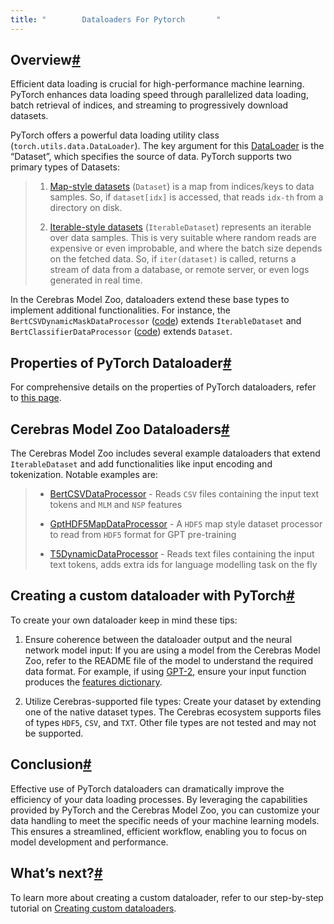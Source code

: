 ```yaml
---
title: "        Dataloaders For Pytorch       "
---
```

  
Overview[#](#overview "Permalink to this headline")
---------------------------------------------------

Efficient data loading is crucial for high-performance machine learning. PyTorch enhances data loading speed through parallelized data loading, batch retrieval of indices, and streaming to progressively download datasets.

PyTorch offers a powerful data loading utility class (`torch.utils.data.DataLoader`). The key argument for this [DataLoader](https://pytorch.org/docs/stable/data.html#torch.utils.data.DataLoader) is the “Dataset”, which specifies the source of data. PyTorch supports two primary types of Datasets:

> 1.  [Map-style datasets](https://pytorch.org/docs/stable/data.html#torch.utils.data.Dataset) (`Dataset`) is a map from indices/keys to data samples. So, if `dataset[idx]` is accessed, that reads `idx-th` from a directory on disk.
>     
> 2.  [Iterable-style datasets](https://pytorch.org/docs/stable/data.html#torch.utils.data.IterableDataset) (`IterableDataset`) represents an iterable over data samples. This is very suitable where random reads are expensive or even improbable, and where the batch size depends on the fetched data. So, if `iter(dataset)` is called, returns a stream of data from a database, or remote server, or even logs generated in real time.
>     

In the Cerebras Model Zoo, dataloaders extend these base types to implement additional functionalities. For instance, the `BertCSVDynamicMaskDataProcessor` ([code](https://github.com/Cerebras/modelzoo/tree/main/src/cerebras/modelzoo/data/nlp/bert/BertCSVDynamicMaskDataProcessor.py)) extends `IterableDataset` and `BertClassifierDataProcessor` ([code](https://github.com/Cerebras/modelzoo/tree/main/src/cerebras/modelzoo/data/nlp/bert/BertClassifierDataProcessor.py)) extends `Dataset`.

Properties of PyTorch Dataloader[#](#properties-of-pytorch-dataloader "Permalink to this headline")
---------------------------------------------------------------------------------------------------

For comprehensive details on the properties of PyTorch dataloaders, refer to [this page](https://pytorch.org/docs/stable/data.html).

Cerebras Model Zoo Dataloaders[#](#cerebras-model-zoo-dataloaders "Permalink to this headline")
-----------------------------------------------------------------------------------------------

The Cerebras Model Zoo includes several example dataloaders that extend `IterableDataset` and add functionalities like input encoding and tokenization. Notable examples are:

> * [BertCSVDataProcessor](https://github.com/Cerebras/modelzoo/tree/main/src/cerebras/modelzoo/data/nlp/bert/BertCSVDataProcessor.py) \- Reads `CSV` files containing the input text tokens and `MLM` and `NSP` features
>     
> * [GptHDF5MapDataProcessor](https://github.com/Cerebras/modelzoo/tree/main/src/cerebras/modelzoo/data/nlp/gpt/GptHDF5MapDataProcessor.py) \- A `HDF5` map style dataset processor to read from `HDF5` format for GPT pre-training
>     
> * [T5DynamicDataProcessor](https://github.com/Cerebras/modelzoo/tree/main/src/cerebras/modelzoo/data/nlp/t5/T5DynamicDataProcessor.py) \- Reads text files containing the input text tokens, adds extra ids for language modelling task on the fly
>     

Creating a custom dataloader with PyTorch[#](#creating-a-custom-dataloader-with-pytorch "Permalink to this headline")
---------------------------------------------------------------------------------------------------------------------

To create your own dataloader keep in mind these tips:

1.  Ensure coherence between the dataloader output and the neural network model input: If you are using a model from the Cerebras Model Zoo, refer to the README file of the model to understand the required data format. For example, if using [GPT-2](https://github.com/Cerebras/modelzoo/tree/main/src/cerebras/modelzoo//models/nlp/gpt2/), ensure your input function produces the [features dictionary](https://github.com/Cerebras/modelzoo/tree/main/src/cerebras/modelzoo//models/nlp/gpt2#gpt-2-features-dictionary).
    
2.  Utilize Cerebras-supported file types: Create your dataset by extending one of the native dataset types. The Cerebras ecosystem supports files of types `HDF5`, `CSV`, and `TXT`. Other file types are not tested and may not be supported.
    

Conclusion[#](#conclusion "Permalink to this headline")
-------------------------------------------------------

Effective use of PyTorch dataloaders can dramatically improve the efficiency of your data loading processes. By leveraging the capabilities provided by PyTorch and the Cerebras Model Zoo, you can customize your data handling to meet the specific needs of your machine learning models. This ensures a streamlined, efficient workflow, enabling you to focus on model development and performance.

What’s next?[#](#what-s-next "Permalink to this headline")
----------------------------------------------------------

To learn more about creating a custom dataloader, refer to our step-by-step tutorial on [Creating custom dataloaders](custom_dataloaders.html).